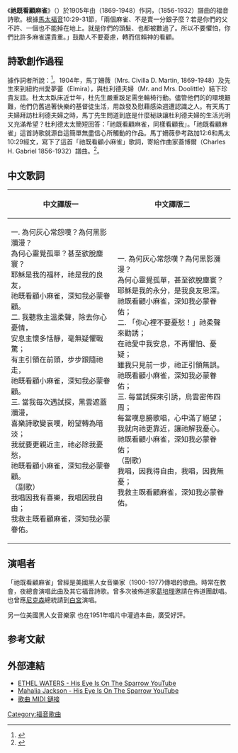 《'''祂既看顧麻雀'''》（{{lang-en|His Eye Is On The Sparrow}}）於1905年由{{link-en|馬丁姍薇|Mrs. Civilla D. Martin}}（1869-1948）作詞，{{link-en|查理蓋博爾|Charles_H._Gabriel}}（1856-1932）譜曲的福音詩歌。根據[[馬太福音|馬太福音]]10:29-31節，「兩個麻雀、不是賣一分銀子麼？若是你們的父不許、一個也不能掉在地上。就是你們的頭髮、也都被數過了。所以不要懼怕，你們比許多麻雀還貴重。」鼓勵人不要憂慮，轉而信賴神的看顧。

==詩歌創作過程==
據作詞者所說：<ref name="cyberhymnal">
{{cite web
 | url=http://www.cyberhymnal.org/htm/h/i/hiseyeis.htm
 | title=HIS EYE IS ON THE SPARROW
 | publisher=Cyberhymnal
 | access-date=2010-05-13
 | archive-url=https://web.archive.org/web/20100501125758/http://www.cyberhymnal.org/htm/h/i/hiseyeis.htm
 | archive-date=2010-05-01
 | dead-url=yes
 }}
</ref>。1904年，馬丁姍薇（Mrs. Civilla D. Martin, 1869-1948）及先生來到紐約州愛夢蕾（Elmira），與杜利德夫婦（Mr. and Mrs. Doolittle）結下珍貴友誼。杜太太臥床近廿年，杜先生嚴重跛足需坐輪椅行動。儘管他們的的環境艱難，他們仍舊過著快樂的基督徒生活，用啟發及慰藉感染週遭認識之人。有天馬丁夫婦拜訪杜利德夫婦之時，馬丁先生問道到底是什麼秘訣讓杜利德夫婦的生活光明又充滿希望？杜利德太太簡短回答：「祂既看顧麻雀，同樣看顧我」。「祂既看顧麻雀」這首詩歌就源自這簡單無盡信心所觸動的作品。馬丁姍薇參考路加12:6和馬太10:29經文，寫下了這首「祂既看顧小麻雀」歌詞，寄給作曲家蓋博爾（Charles H. Gabriel 1856-1932）譜曲。<ref name="His Eye Is On The Sparrow">{{cite web
 | url=http://www.hymncompanions.org/May/07/stream.php
 | title=祂既看顧麻雀 詩歌故事
 | publisher=荒漠甘泉 樂侶
 | access-date=2010-05-13
 | archive-date=2020-01-12
 | archive-url=https://web.archive.org/web/20200112231954/http://www.hymncompanions.org/May/07/stream.php
 | dead-url=no
 }}</ref>。

==中文歌詞==

{| border ="1"
! 中文譯版一
! 中文譯版二
|-----
|
一. 為何灰心常怨嘆？為何黑影瀰漫？<br>
為何心靈覺孤單？甚至欲脫塵寰？<br>
耶穌是我的福杯，祂是我的良友，<br>
祂既看顧小麻雀，深知我必蒙眷顧。<br>

二. 我聽救主溫柔聲，除去你心憂情，<br>
安息主懷多恬靜，毫無疑懼戰驚；<br>
有主引領在前頭，步步跟隨祂走，<br>
祂既看顧小麻雀，深知我必蒙眷顧。<br>

三. 當我每次遇試探，黑雲遮蓋瀰漫，<br>
喜樂詩歌變哀嘆，盼望轉為暗淡；<br>
我就要更親近主，祂必除我憂愁，<br>
祂既看顧小麻雀，深知我必蒙眷顧。<br>

（副歌）<br>
我唱因我有喜樂，我唱因我自由；<br>
我救主既看顧麻雀，深知我必蒙眷佑。<br>
|
一. 為何灰心常怨嘆？為何黑影瀰漫？<br>
為何心靈覺孤單，甚至欲脫塵寰？<br>
耶穌是我的永分，是我良友恩深。<br>
祂既看顧小麻雀，深知我必蒙眷佑；<br>

二. 「你心裡不要憂愁！」祂柔聲來勸誘；<br>
在祂愛中我安息，不再懼怕、憂疑；<br>
雖我只見前一步，祂正引領無誤。<br>
祂既看顧小麻雀，深知我必蒙眷佑；<br>

三. 每當試探來引誘，烏雲密佈四周；<br>
每當嘆息勝歌唱，心中滿了絕望；<br>
我就向祂更靠近，讓祂解我憂心。<br>
祂既看顧小麻雀，深知我必蒙眷佑；<br>

（副歌）<br>
我唱，因我得自由，我唱，因我無憂；<br>
我救主既看顧麻雀，深知我必蒙眷佑。<br>
|}

==演唱者==
「祂既看顧麻雀」曾經是美國黑人女音樂家{{link-en|伊漱華特絲|Ethel_Waters}}（1900-1977)傳唱的歌曲。時常在教會，夜總會演唱此曲及其它福音詩歌。曾多次被佈道家[[葛培理|葛培理]]邀請在佈道團獻唱。也曾應[[理查德·尼克松|尼克森]]總統請到[[白宮|白宮]]演唱。

另一位美國黑人女音樂家{{link-en|馬哈麗雅傑克森|Mahalia_Jackson}} 也在1951年唱片中灌過本曲，廣受好評。

== 参考文献 ==
{{Reflist|2}}

== 外部連結 ==
* [http://www.youtube.com/watch?v=KCyCKojZNLg ETHEL WATERS - His Eye Is On The Sparrow YouTube ] {{Wayback|url=http://www.youtube.com/watch?v=KCyCKojZNLg |date=20181222183642 }}
* [http://www.youtube.com/watch?v=eM_JRAPSwVM Mahalia Jackson - His Eye Is On The Sparrow YouTube] {{Wayback|url=http://www.youtube.com/watch?v=eM_JRAPSwVM |date=20210414003646 }}
* [http://library.timelesstruths.org/library/music/H/His_Eye_Is_on_the_Sparrow/His_Eye_Is_on_the_Sparrow.mid 歌曲 MIDI 鏈接] {{Wayback|url=http://library.timelesstruths.org/library/music/H/His_Eye_Is_on_the_Sparrow/His_Eye_Is_on_the_Sparrow.mid |date=20191210115841 }}

[[Category:福音歌曲|Category:福音歌曲]]